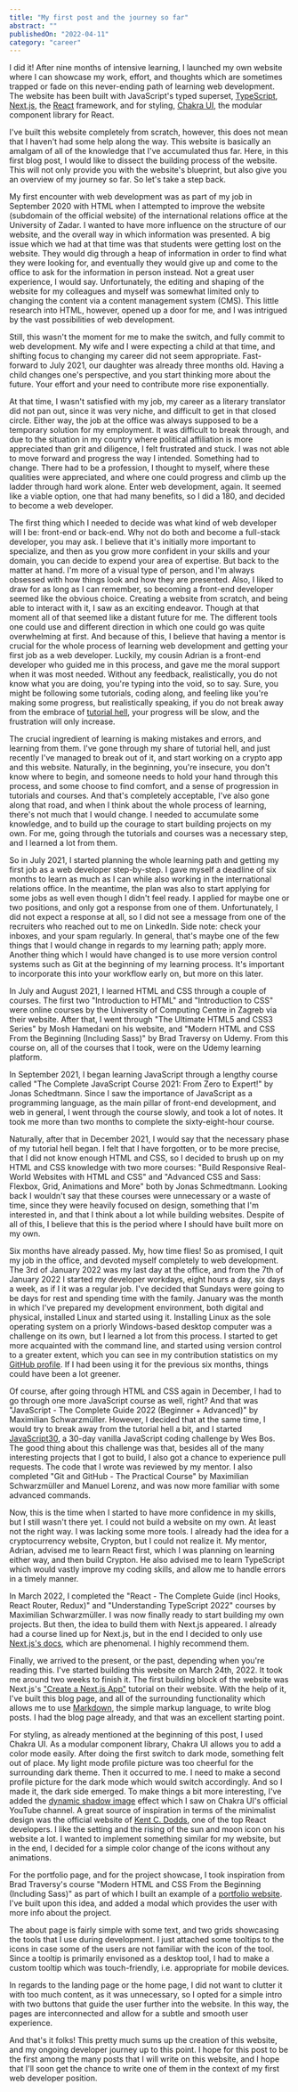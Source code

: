 ```yaml
---
title: "My first post and the journey so far"
abstract: ""
publishedOn: "2022-04-11"
category: "career"
---
```


I did it! After nine months of intensive learning, I launched my own website where I can showcase my work, effort, and thoughts which are sometimes trapped or fade on this never-ending path of learning web development. The website has been built with JavaScript's typed superset, [TypeScript](https://www.typescriptlang.org/), [Next.js](https://nextjs.org/), the [React](https://reactjs.org/) framework, and for styling, [Chakra UI](https://chakra-ui.com/), the modular component library for React.

I've built this website completely from scratch, however, this does not mean that I haven't had some help along the way. This website is basically an amalgam of all of the knowledge that I've accumulated thus far. Here, in this first blog post, I would like to dissect the building process of the website. This will not only provide you with the website's blueprint, but also give you an overview of my journey so far. So let's take a step back.

My first encounter with web development was as part of my job in September 2020 with HTML when I attempted to improve the website (subdomain of the official website) of the international relations office at the University of Zadar. I wanted to have more influence on the structure of our website, and the overall way in which information was presented. A big issue which we had at that time was that students were getting lost on the website. They would dig through a heap of information in order to find what they were looking for, and eventually they would give up and come to the office to ask for the information in person instead. Not a great user experience, I would say. Unfortunately, the editing and shaping of the website for my colleagues and myself was somewhat limited only to changing the content via a content management system (CMS). This little research into HTML, however, opened up a door for me, and I was intrigued by the vast possibilities of web development.

Still, this wasn't the moment for me to make the switch, and fully commit to web development. My wife and I were expecting a child at that time, and shifting focus to changing my career did not seem appropriate. Fast-forward to July 2021, our daughter was already three months old. Having a child changes one's perspective, and you start thinking more about the future. Your effort and your need to contribute more rise exponentially.

At that time, I wasn't satisfied with my job, my career as a literary translator did not pan out, since it was very niche, and difficult to get in that closed circle. Either way, the job at the office was always supposed to be a temporary solution for my employment. It was difficult to break through, and due to the situation in my country where political affiliation is more appreciated than grit and diligence, I felt frustrated and stuck. I was not able to move forward and progress the way I intended. Something had to change. There had to be a profession, I thought to myself, where these qualities were appreciated, and where one could progress and climb up the ladder through hard work alone. Enter web development, again. It seemed like a viable option, one that had many benefits, so I did a 180, and decided to become a web developer.

The first thing which I needed to decide was what kind of web developer will I be: front-end or back-end. Why not do both and become a full-stack developer, you may ask. I believe that it's initially more important to specialize, and then as you grow more confident in your skills and your domain, you can decide to expend your area of expertise. But back to the matter at hand. I'm more of a visual type of person, and I'm always obsessed with how things look and how they are presented. Also, I liked to draw for as long as I can remember, so becoming a front-end developer seemed like the obvious choice. Creating a website from scratch, and being able to interact with it, I saw as an exciting endeavor. Though at that moment all of that seemed like a distant future for me. The different tools one could use and different direction in which one could go was quite overwhelming at first. And because of this, I believe that having a mentor is crucial for the whole process of learning web development and getting your first job as a web developer. Luckily, my cousin Adrian is a front-end developer who guided me in this process, and gave me the moral support when it was most needed. Without any feedback, realistically, you do not know what you are doing, you're typing into the void, so to say. Sure, you might be following some tutorials, coding along, and feeling like you're making some progress, but realistically speaking, if you do not break away from the embrace of [tutorial hell](https://dev.to/chrisbenjamin/escaping-tutorial-hell-ncd#:~:text=What%20is%20tutorial%20hell%3F,is%20doing%20and%20it%20works.), your progress will be slow, and the frustration will only increase.

The crucial ingredient of learning is making mistakes and errors, and learning from them. I've gone through my share of tutorial hell, and just recently I've managed to break out of it, and start working on a crypto app and this website. Naturally, in the beginning, you're insecure, you don't know where to begin, and someone needs to hold your hand through this process, and some choose to find comfort, and a sense of progression in tutorials and courses. And that's completely acceptable, I've also gone along that road, and when I think about the whole process of learning, there's not much that I would change. I needed to accumulate some knowledge, and to build up the courage to start building projects on my own. For me, going through the tutorials and courses was a necessary step, and I learned a lot from them.

So in July 2021, I started planning the whole learning path and getting my first job as a web developer step-by-step. I gave myself a deadline of six months to learn as much as I can while also working in the international relations office. In the meantime, the plan was also to start applying for some jobs as well even though I didn't feel ready. I applied for maybe one or two positions, and only got a response from one of them. Unfortunately, I did not expect a response at all, so I did not see a message from one of the recruiters who reached out to me on LinkedIn. Side note: check your inboxes, and your spam regularly. In general, that's maybe one of the few things that I would change in regards to my learning path; apply more. Another thing which I would have changed is to use more version control systems such as Git at the beginning of my learning process. It's important to incorporate this into your workflow early on, but more on this later.

In July and August 2021, I learned HTML and CSS through a couple of courses. The first two "Introduction to HTML" and "Introduction to CSS" were online courses by the University of Computing Centre in Zagreb via their website. After that, I went through "The Ultimate HTML5 and CSS3 Series" by Mosh Hamedani on his website, and "Modern HTML and CSS From the Beginning (Including Sass)" by Brad Traversy on Udemy. From this course on, all of the courses that I took, were on the Udemy learning platform.

In September 2021, I began learning JavaScript through a lengthy course called "The Complete JavaScript Course 2021: From Zero to Expert!" by Jonas Schedtmann. Since I saw the importance of JavaScript as a programming language, as the main pillar of front-end development, and web in general, I went through the course slowly, and took a lot of notes. It took me more than two months to complete the sixty-eight-hour course.

Naturally, after that in December 2021, I would say that the necessary phase of my tutorial hell began. I felt that I have forgotten, or to be more precise, that I did not know enough HTML and CSS, so I decided to brush up on my HTML and CSS knowledge with two more courses: "Build Responsive Real-World Websites with HTML and CSS" and "Advanced CSS and Sass: Flexbox, Grid, Animations and More" both by Jonas Schmedtmann. Looking back I wouldn't say that these courses were unnecessary or a waste of time, since they were heavily focused on design, something that I'm interested in, and that I think about a lot while building websites. Despite of all of this, I believe that this is the period where I should have built more on my own.

Six months have already passed. My, how time flies! So as promised, I quit my job in the office, and devoted myself completely to web development. The 3rd of January 2022 was my last day at the office, and from the 7th of January 2022 I started my developer workdays, eight hours a day, six days a week, as if I it was a regular job. I've decided that Sundays were going to be days for rest and spending time with the family. January was the month in which I've prepared my development environment, both digital and physical, installed Linux and started using it. Installing Linux as the sole operating system on a priorly Windows-based desktop computer was a challenge on its own, but I learned a lot from this process. I started to get more acquainted with the command line, and started using version control to a greater extent, which you can see in my contribution statistics on my [GitHub profile](https://github.com/akapetano). If I had been using it for the previous six months, things could have been a lot greener.

Of course, after going through HTML and CSS again in December, I had to go through one more JavaScript course as well, right? And that was "JavaScript - The Complete Guide 2022 (Beginner + Advanced)" by Maximilian Schwarzmüller. However, I decided that at the same time, I would try to break away from the tutorial hell a bit, and I started [JavaScript30](https://javascript30.com/), a 30-day vanilla JavaScript coding challenge by Wes Bos. The good thing about this challenge was that, besides all of the many interesting projects that I got to build, I also got a chance to experience pull requests. The code that I wrote was reviewed by my mentor. I also completed "Git and GitHub - The Practical Course" by Maximilian Schwarzmüller and Manuel Lorenz, and was now more familiar with some advanced commands.

Now, this is the time when I started to have more confidence in my skills, but I still wasn't there yet. I could not build a website on my own. At least not the right way. I was lacking some more tools. I already had the idea for a cryptocurrency website, Crypton, but I could not realize it. My mentor, Adrian, advised me to learn React first, which I was planning on learning either way, and then build Crypton. He also advised me to learn TypeScript which would vastly improve my coding skills, and allow me to handle errors in a timely manner.

In March 2022, I completed the "React - The Complete Guide (incl Hooks, React Router, Redux)" and "Understanding TypeScript 2022" courses by Maximilian Schwarzmüller. I was now finally ready to start building my own projects. But then, the idea to build them with Next.js appeared. I already had a course lined up for Next.js, but in the end I decided to only use [Next.js's docs](https://nextjs.org/), which are phenomenal. I highly recommend them.

Finally, we arrived to the present, or the past, depending when you're reading this. I've started building this website on March 24th, 2022. It took me around two weeks to finish it. The first building block of the website was Next.js's ["Create a Next.js App"](https://nextjs.org/learn/basics/create-nextjs-app) tutorial on their website. With the help of it, I've built this blog page, and all of the surrounding functionality which allows me to use [Markdown](https://www.markdownguide.org/), the simple markup language, to write blog posts. I had the blog page already, and that was an excellent starting point.

For styling, as already mentioned at the beginning of this post, I used Chakra UI. As a modular component library, Chakra UI allows you to add a color mode easily. After doing the first switch to dark mode, something felt out of place. My light mode profile picture was too cheerful for the surrounding dark theme. Then it occurred to me. I need to make a second profile picture for the dark mode which would switch accordingly. And so I made it, the dark side emerged. To make things a bit more interesting, I've added the [dynamic shadow image](https://www.youtube.com/watch?v=HMTyQjASff4) effect which I saw on Chakra UI's official YouTube channel. A great source of inspiration in terms of the minimalist design was the official website of [Kent C. Dodds](https://kentcdodds.com/), one of the top React developers. I like the setting and the rising of the sun and moon icon on his website a lot. I wanted to implement something similar for my website, but in the end, I decided for a simple color change of the icons without any animations.

For the portfolio page, and for the project showcase, I took inspiration from Brad Traversy's course "Modern HTML and CSS From the Beginning (Including Sass)" as part of which I built an example of a [portfolio website](https://portfolio-website-andrija.netlify.app/). I've built upon this idea, and added a modal which provides the user with more info about the project.

The about page is fairly simple with some text, and two grids showcasing the tools that I use during development. I just attached some tooltips to the icons in case some of the users are not familiar with the icon of the tool. Since a tooltip is primarily envisoned as a desktop tool, I had to make a custom tooltip which was touch-friendly, i.e. appropriate for mobile devices.

In regards to the landing page or the home page, I did not want to clutter it with too much content, as it was unnecessary, so I opted for a simple intro with two buttons that guide the user further into the website. In this way, the pages are interconnected and allow for a subtle and smooth user experience.

And that's it folks! This pretty much sums up the creation of this website, and my ongoing developer journey up to this point. I hope for this post to be the first among the many posts that I will write on this website, and I hope that I'll soon get the chance to write one of them in the context of my first web developer position.
